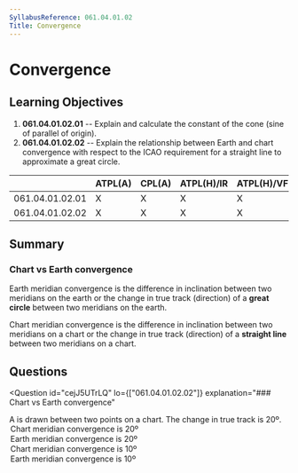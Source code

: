 ```yaml
---
SyllabusReference: 061.04.01.02
Title: Convergence
---
```


# Convergence

## Learning Objectives

1. **061.04.01.02.01** -- Explain and calculate the constant of the cone (sine
   of parallel of origin).
2. **061.04.01.02.02** -- Explain the relationship between Earth and chart
   convergence with respect to the ICAO requirement for a straight line to
   approximate a great circle.

|                 | ATPL(A) | CPL(A) | ATPL(H)/IR | ATPL(H)/VFR | CPL(H) | IR  | CBIR(A) |
| --------------- | ------- | ------ | ---------- | ----------- | ------ | --- | ------- |
| 061.04.01.02.01 | X       | X      | X          | X           | X      |     |         |
| 061.04.01.02.02 | X       | X      | X          | X           | X      |     |         |

## Summary

### Chart vs Earth convergence

Earth meridian convergence is the difference in inclination between two
meridians on the earth or the change in true track (direction) of a **great
circle** between two meridians on the earth.

Chart meridian convergence is the difference in inclination between two
meridians on a chart or the change in true track (direction) of a **straight
line** between two meridians on a chart.

## Questions

<Question
  id="cejJ5UTrLQ"
  lo={["061.04.01.02.02"]}
  explanation="### Chart vs Earth convergence"
>
  <Text variant="oneCorrect">
    A <Subject /> is drawn between two points on a chart. The change in true
    track is 20º.
  </Text>
  <Option id="cejJ5UTrLQ-1" subject={["straight line"]}>
    Chart meridian convergence is 20º
  </Option>
  <Option id="cejJ5UTrLQ-2" subject={["great circle"]}>
    Earth meridian convergence is 20º
  </Option>
  <Option
    id="cejJ5UTrLQ-3"
    why="This option never makes sense. If the change in true track is 20º, the convergence is 20º."
  >
    Chart meridian convergence is 10º
  </Option>
  <Option
    id="cejJ5UTrLQ-4"
    why="This option never makes sense. If the change in true track is 20º, the convergence is 20º."
  >
    Earth meridian convergence is 10º
  </Option>
</Question>
